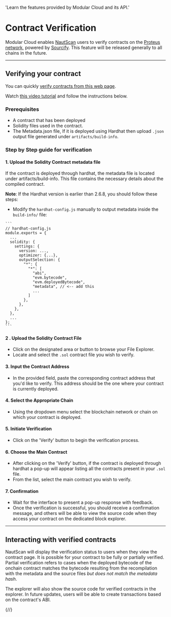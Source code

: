 
  'Learn the features provided by Modular Cloud and its API.'

<HeroPattern />

# Contract Verification 

Modular Cloud enables [NautScan](https://proteus.nautscan.com) users to verify contracts on the [Proteus network](https://docs.nautchain.xyz/nautilus-testnet#goerli), powered by [Sourcify](https://sourcify.dev/). This feature will be released generally to all chains in the future.

---

## Verifying your contract

You can quickly [verify contracts from this web page](https://contract-verification.vercel.app/).

Watch [this video tutorial](https://youtu.be/3iPW2PJysGU) and follow the instructions below.

### Prerequisites

- A contract that has been deployed 
- Solidity files used in the contract.
- The Metadata.json file, If it is deployed using  Hardhat then upload `.json` output file generated under `artifacts/build-info`.



###  Step by Step guide for verification

#### 1. Upload the Solidity  Contract metadata  file

  If the contract is deployed through hardhat, the metadata file is located under artifacts/build-info. This file contains the necessary details about the compiled contract.

  

  **Note**: If the Hardhat  version is earlier than   2.6.8, you should follow these steps:
  
 -   Modify the `hardhat-config.js` manually to output metadata inside the `build-info/` file:



    ```
    // hardhat-config.js
    module.exports = {
      ...
      solidity: {
        settings: {
          version: ...,
          optimizer: {...},
          outputSelection: {
            "*": {
              "*": [
                "abi",
                "evm.bytecode",
                "evm.deployedBytecode",
                "metadata", // <-- add this
                ...
              ]
            },
          },
        },
      },
      ...
    };
    ```


####  2 . Upload the Solidity Contract File

- Click on the designated area or button to browse your File Explorer.
- Locate and select the `.sol` contract file you wish to verify.

####  3. Input the Contract Address

- In the provided field, paste the corresponding contract address that you'd like to verify. This address should be the one where your contract is currently deployed.

#### 4. Select the Appropriate Chain

- Using the dropdown menu select the blockchain network or chain on which your contract is deployed.

####  5. Initiate Verification

- Click on the 'Verify' button to begin the verification process.

####  6. Choose the Main Contract

- After clicking on the 'Verify' button, if the contract is deployed through hardhat  a pop-up will appear listing all the contracts present in your `.sol` file.
- From the list, select the main contract you wish to verify.

####  7. Confirmation

- Wait for the interface to present a pop-up response with feedback.
- Once the verification is successful, you should receive a confirmation message, and others will be able to view the source code when they access your contract on the dedicated block explorer.

---

## Interacting with verified contracts

NautScan will display the verification status to users when they view the contract page. It is possible for your contract to be fully or partially verified. Partial verification refers to cases when the deployed bytecode of the onchain contract matches the bytecode resulting from the recompilation with the metadata and the source files _but does not match the metadata hash_.

The explorer will also show the source code for verified contracts in the explorer. In future updates, users will be able to create transactions based on the contract's ABI.

{/*<Guides />*/}
